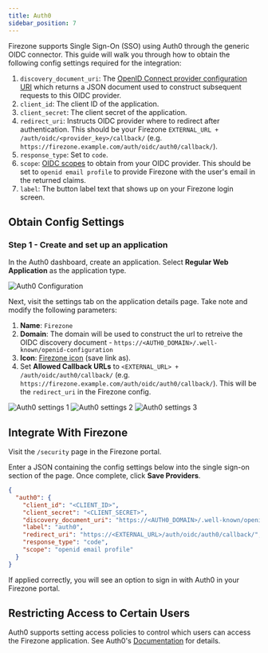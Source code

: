 ```yaml
---
title: Auth0
sidebar_position: 7
---
```


Firezone supports Single Sign-On (SSO) using Auth0
through the generic OIDC connector. This guide will walk you through how to
obtain the following config settings required for the integration:

1. `discovery_document_uri`: The
[OpenID Connect provider configuration URI](https://openid.net/specs/openid-connect-discovery-1_0.html#ProviderConfig)
which returns a JSON document used to construct subsequent requests to this
OIDC provider.
1. `client_id`: The client ID of the application.
1. `client_secret`: The client secret of the application.
1. `redirect_uri`: Instructs OIDC provider where to redirect after authentication.
This should be your Firezone `EXTERNAL_URL + /auth/oidc/<provider_key>/callback/`
(e.g. `https://firezone.example.com/auth/oidc/auth0/callback/`).
1. `response_type`: Set to `code`.
1. `scope`: [OIDC scopes](https://openid.net/specs/openid-connect-basic-1_0.html#Scopes)
to obtain from your OIDC provider. This should be set to `openid email profile`
to provide Firezone with the user's email in the returned claims.
1. `label`: The button label text that shows up on your Firezone login screen.

## Obtain Config Settings

### Step 1 - Create and set up an application

In the Auth0 dashboard, create an application.
Select **Regular Web Application** as the application type.

![Auth0 Configuration](https://user-images.githubusercontent.com/52545545/193337715-f8cb49e7-17b3-4c9c-bc75-9fdc51b66835.png)

Next, visit the settings tab on the application details page. Take note and
modify the following parameters:

1. **Name**: `Firezone`
1. **Domain**: The domain will be used to construct
the url to retreive the OIDC discovery document -
`https://<AUTH0_DOMAIN>/.well-known/openid-configuration`
1. **Icon**:
[Firezone icon](https://user-images.githubusercontent.com/52545545/156854754-da66a9e1-33d5-47f5-877f-eff8b330ab2b.png)
(save link as).
1. Set **Allowed Callback URLs** to `<EXTERNAL_URL> + /auth/oidc/auth0/callback/`
(e.g. `https://firezone.example.com/auth/oidc/auth0/callback/`).
This will be the `redirect_uri` in the Firezone config.

![Auth0 settings 1](https://user-images.githubusercontent.com/52545545/193341643-1aeb620a-85a6-4778-a425-2d092cf13bdc.png)
![Auth0 settings 2](https://user-images.githubusercontent.com/52545545/193341638-710de54a-b988-4f5e-8c18-78639695efac.png)
![Auth0 settings 3](https://user-images.githubusercontent.com/52545545/193341641-f94f0ecf-b16e-4831-af5b-5981d6634525.png)

## Integrate With Firezone

Visit the `/security` page in the Firezone portal.

Enter a JSON containing the config settings below into the
single sign-on section of the page. Once complete,
click **Save Providers**.

```json
{
  "auth0": {
    "client_id": "<CLIENT_ID>",
    "client_secret": "<CLIENT_SECRET>",
    "discovery_document_uri": "https://<AUTH0_DOMAIN>/.well-known/openid-configuration",
    "label": "auth0",
    "redirect_uri": "https://<EXTERNAL_URL>/auth/oidc/auth0/callback/",
    "response_type": "code",
    "scope": "openid email profile"
  }
}
```

If applied correctly, you will see an option to sign
in with Auth0 in your Firezone portal.

## Restricting Access to Certain Users

Auth0 supports setting access policies to control which users
can access the Firezone application. See Auth0's
[Documentation](https://auth0.com/docs/manage-users/user-accounts/manage-user-access-to-applications)
for details.
